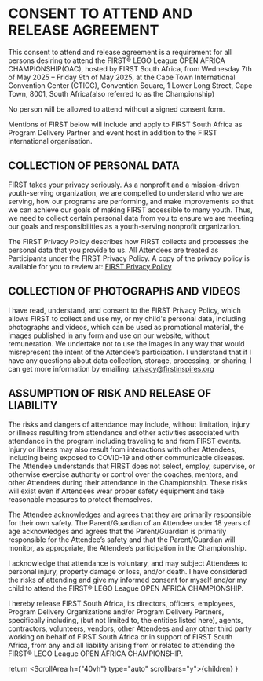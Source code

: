 
# CONSENT TO ATTEND AND RELEASE AGREEMENT

This consent to attend and release agreement is a requirement for all persons desiring to attend the FIRST® LEGO League OPEN AFRICA CHAMPIONSHIP(OAC), hosted by FIRST South Africa, from Wednesday 7th of May 2025 – Friday 9th of May 2025, at the Cape Town International Convention Center (CTICC), Convention Square, 1 Lower Long Street, Cape Town, 8001, South Africa(also referred to as the Championship)

No person will be allowed to attend without a signed consent form.

Mentions of FIRST below will include and apply to FIRST South Africa as Program Delivery Partner and event host in addition to the FIRST international organisation.

## COLLECTION OF PERSONAL DATA

FIRST takes your privacy seriously. As a nonprofit and a mission-driven youth-serving organization, we are compelled to understand who we are serving, how our programs are performing, and make improvements so that we can achieve our goals of making FIRST accessible to many youth. Thus, we need to collect certain personal data from you to ensure we are meeting our goals and responsibilities as a youth-serving nonprofit organization.

The FIRST Privacy Policy describes how FIRST collects and processes the personal data that you provide to us. All Attendees are treated as Participants under the FIRST Privacy Policy. A copy of the privacy policy is available for you to review at: [FIRST Privacy Policy](https://www.firstinspires.org/about/privacy-policy)

## COLLECTION OF PHOTOGRAPHS AND VIDEOS

I have read, understand, and consent to the FIRST Privacy Policy, which allows FIRST to collect and use my, or my child's personal data, including photographs and videos, which can be used as promotional material, the images published in any form and use on our website, without remuneration. We undertake not to use the images in any way that would misrepresent the intent of the Attendee’s participation.  I understand that if I have any questions about data collection, storage, processing, or sharing, I can get more information by emailing: privacy@firstinspires.org

## ASSUMPTION OF RISK AND RELEASE OF LIABILITY

The risks and dangers of attendance may include, without limitation, injury or illness resulting from attendance and other activities associated with attendance in the program including traveling to and from FIRST events. Injury or illness may also result from interactions with other Attendees, including being exposed to COVID-19 and other communicable diseases. The Attendee understands that FIRST does not select, employ, supervise, or otherwise exercise authority or control over the coaches, mentors, and other Attendees during their attendance in the Championship. These risks will exist even if Attendees wear proper safety equipment and take reasonable measures to protect themselves.

The Attendee acknowledges and agrees that they are primarily responsible for their own safety. The Parent/Guardian of an Attendee under 18 years of age acknowledges and agrees that the Parent/Guardian is primarily responsible for the Attendee’s safety and that the Parent/Guardian will monitor, as appropriate, the Attendee’s participation in the Championship.

I acknowledge that attendance is voluntary, and may subject Attendees to personal injury, property damage or loss, and/or death. I have considered the risks of attending  and give my informed consent for myself and/or my child to attend the FIRST® LEGO League OPEN AFRICA CHAMPIONSHIP.

I hereby release FIRST South Africa, its directors, officers, employees, Program Delivery Organizations and/or Program Delivery Partners, specifically including, (but not limited to, the entities listed here), agents, contractors, volunteers, vendors, other Attendees and any other third party working on behalf of FIRST South Africa  or in support of FIRST South Africa, from any and all liability arising from or related to attending the FIRST® LEGO League OPEN AFRICA CHAMPIONSHIP.

  return <ScrollArea h={"40vh"} type="auto" scrollbars="y">{children}</ScrollArea>
}
